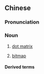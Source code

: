 {{also|点阵}}
==Chinese==
{{zh-forms|s=点阵}}

===Pronunciation===
{{zh-pron
|m=diǎnzhèn
|c=dim2 zan6
|cat=n
}}

===Noun===
{{zh-noun}}

# [[dot matrix]]
#: {{zh-x|點陣式.打印機|[[dot matrix printer]]}}
# [[bitmap]]
#: {{zh-x|點陣 宋體|'''bitmap''' Song font}}

====Derived terms====
{{zh-der|點陣式打印機}}

{{zh-cat|Computing}}